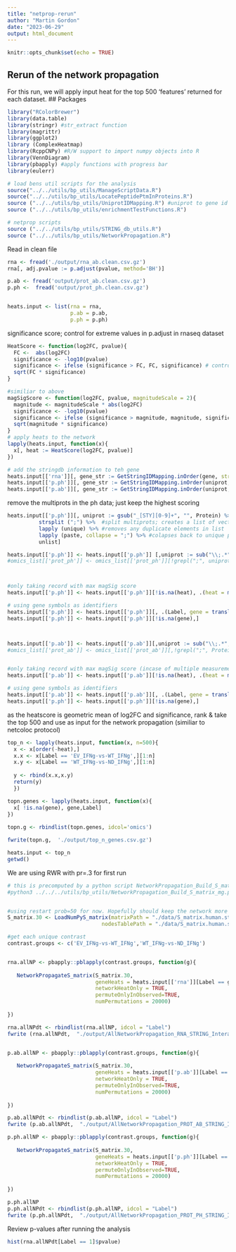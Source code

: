 ```yaml
---
title: "netprop-rerun"
author: "Martin Gordon"
date: "2023-06-29"
output: html_document
---
```


```r
knitr::opts_chunk$set(echo = TRUE)
```

## Rerun of the network propagation 

For this run, we will apply input heat for the top 500 'features' returned for each dataset.
## Packages

```r
library("RColorBrewer") 
library(data.table)
library(stringr) #str_extract function 
library(magrittr)
library(ggplot2)
library (ComplexHeatmap)
library(RcppCNPy) #R/W support to import numpy objects into R
library(VennDiagram)
library(pbapply) #apply functions with progress bar
library(eulerr)

# load bens util scripts for the analysis
source("../../utils/bp_utils/ManageScriptData.R")
source("../../utils/bp_utils/LocatePeptidePtmInProteins.R")
source ("../../utils/bp_utils/UniprotIDMapping.R") #uniprot to gene id mapping
source ("../../utils/bp_utils/enrichmentTestFunctions.R")

# netprop scripts
source ("../../utils/bp_utils/STRING_db_utils.R")
source ("../../utils/bp_utils/NetworkPropagation.R")
```

Read in clean file

```r
rna <- fread('./output/rna_ab.clean.csv.gz')
rna[, adj.pvalue := p.adjust(pvalue, method='BH')]

p.ab <- fread('output/prot_ab.clean.csv.gz')
p.ph <-  fread('output/prot_ph.clean.csv.gz')


heats.input <- list(rna = rna,
                    p.ab = p.ab,
                    p.ph = p.ph)
```

significance score; control for extreme values in p.adjust in rnaseq dataset

```r

HeatScore <- function(log2FC, pvalue){
  FC <-  abs(log2FC)
  significance <- -log10(pvalue)
  significance <- ifelse (significance > FC, FC, significance) # control for extreme values but probably not needed
  sqrt(FC * significance)
}

#similiar to above
magSigScore <- function(log2FC, pvalue, magnitudeScale = 2){
  magnitude <- magnitudeScale * abs(log2FC)
  significance <- -log10(pvalue)
  significance <- ifelse (significance > magnitude, magnitude, significance)
  sqrt(magnitude * significance)
}
# apply heats to the network
lapply(heats.input, function(x){
  x[, heat := HeatScore(log2FC, pvalue)]
})

# add the stringdb information to teh gene
heats.input[['rna']][, gene_str := GetStringIDMapping.inOrder(gene, stringAliasFile='./data/9606.protein.aliases.v11.5.txt.gz')]
heats.input[['p.ph']][, gene_str := GetStringIDMapping.inOrder(uniprot, stringAliasFile='./data/9606.protein.aliases.v11.5.txt.gz')]
heats.input[['p.ab']][, gene_str := GetStringIDMapping.inOrder(uniprot, stringAliasFile='./data/9606.protein.aliases.v11.5.txt.gz')]
```

remove the multiprots in the ph data; just keep the highest scoring

```r
heats.input[['p.ph']][, uniprot := gsub("_[STY][0-9]+", "", Protein) %>% #strip phosphosite info
          strsplit (";") %>%  #split multiprots; creates a list of vectors of each element
          lapply (unique) %>% #removes any duplicate elements in list
          lapply (paste, collapse = ";") %>% #colapses back to unique prot names
          unlist]

heats.input[['p.ph']] <- heats.input[['p.ph']] [,uniprot := sub("\\;.*","", uniprot)] #keep only the first protein name instead of dropping these rows
#omics_list[['prot_ph']] <- omics_list[['prot_ph']][!grepl(";", uniprot),] #only select rows w/o multiuniprots



#only taking record with max magSig score
heats.input[['p.ph']] <- heats.input[['p.ph']][!is.na(heat), .(heat = max(heat, na.rm = TRUE)), by = .(Label, uniprot, gene_str)]

# using gene symbols as identifiers
heats.input[['p.ph']] <- heats.input[['p.ph']][, .(Label, gene = translateUniprot2GeneName(uniprot, species = 'HUMAN'), gene_str,heat, uniprot) ] # or "MOUSE" or "RAT"
heats.input[['p.ph']] <- heats.input[['p.ph']][!is.na(gene),]



heats.input[['p.ab']] <- heats.input[['p.ab']][,uniprot := sub("\\;.*","",Protein)] #take only first name with multi uniprots
#omics_list[['prot_ab']] <- omics_list[['prot_ab']][,!grepl(";", Protein),] #only select rows w/o multiuniprots


#only taking record with max magSig score (incase of multiple measurements) - no change
heats.input[['p.ab']] <- heats.input[['p.ab']][!is.na(heat), .(heat = max(heat, na.rm = TRUE)),by = .(Label, uniprot, gene_str)]

# using gene symbols as identifiers
heats.input[['p.ab']] <- heats.input[['p.ab']][, .(Label, gene = translateUniprot2GeneName(uniprot), gene_str, heat, uniprot) ] # or "MOUSE" or "RAT"
heats.input[['p.ph']] <- heats.input[['p.ph']][!is.na(gene),]

```

as the heatscore is geometric mean of log2FC and significance,  rank & take the top 500  and use as input for the network propagation (similiar to netcoloc protocol)
```r

top_n <- lapply(heats.input, function(x, n=500){
  x <- x[order(-heat),] 
  x.x <- x[Label == 'EV_IFNg-vs-WT_IFNg',][1:n]
  x.y <- x[Label == 'WT_IFNg-vs-ND_IFNg',][1:n]
  
  y <- rbind(x.x,x.y)
  return(y)
  })

topn.genes <- lapply(heats.input, function(x){
  x[ !is.na(gene), gene,Label]
})
  
topn.g <- rbindlist(topn.genes, idcol='omics')

fwrite(topn.g,  './output/top_n_genes.csv.gz')
```


```r
heats.input <- top_n
getwd()
```

We are using RWR with pr=.3 for first run

```r

# this is precomputed by a python script NetworkPropagation_Build_S_matrix.py (I modified the input to use latest version of string network)
#python3 ../../../utils/bp_utils/NetworkPropagation_Build_S_matrix_mg.py


#using restart prob=50 for now. Hopefully should keep the network more localised and we can find overlaps
S_matrix.30 <- LoadNumPyS_matrix(matrixPath = "./data/S_matrix.human.string.pr0.30.npy", 
                              nodesTablePath = "./data/S_matrix.human.string.pr0.30.nodeNames.csv" )

```

```r

#get each unique contrast
contrast.groups <- c('EV_IFNg-vs-WT_IFNg','WT_IFNg-vs-ND_IFNg')


rna.allNP <- pbapply::pblapply(contrast.groups, function(g){
  
   NetworkPropagateS_matrix(S_matrix.30,
                            geneHeats = heats.input[['rna']][Label == g, .(gene = gene_str, heat)], # requires gene and heat column (using string as gene)
                            networkHeatOnly = TRUE,
                            permuteOnlyInObserved=TRUE,
                            numPermutations = 20000)
  
})

rna.allNPdt <- rbindlist(rna.allNP, idcol = "Label")
fwrite (rna.allNPdt,  "./output/AllNetworkPropagation_RNA_STRING_Interactions.rs0.3.n500.csv")


p.ab.allNP <- pbapply::pblapply(contrast.groups, function(g){
  
   NetworkPropagateS_matrix(S_matrix.30,
                            geneHeats = heats.input[['p.ab']][Label == g, .(gene = gene_str, heat)], # requires gene and heat column (using string as gene)
                            networkHeatOnly = TRUE,
                            permuteOnlyInObserved=TRUE,
                            numPermutations = 20000)
  
})

p.ab.allNPdt <- rbindlist(p.ab.allNP, idcol = "Label")
fwrite (p.ab.allNPdt,  "./output/AllNetworkPropagation_PROT_AB_STRING_Interactions.rs0.3.n500.csv")

p.ph.allNP <- pbapply::pblapply(contrast.groups, function(g){
  
   NetworkPropagateS_matrix(S_matrix.30,
                            geneHeats = heats.input[['p.ph']][Label == g, .(gene = gene_str, heat)], # requires gene and heat column (using string as gene)
                            networkHeatOnly = TRUE,
                            permuteOnlyInObserved=TRUE,
                            numPermutations = 20000)
  
})

p.ph.allNP
p.ph.allNPdt <- rbindlist(p.ph.allNP, idcol = "Label")
fwrite (p.ph.allNPdt,  "./output/AllNetworkPropagation_PROT_PH_STRING_Interactions.rs0.3.n500.csv")


```



Review p-values after running the analysis

```r
hist(rna.allNPdt[Label == 1]$pvalue)
```


